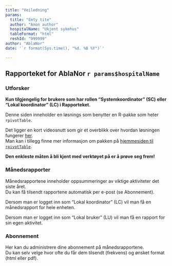 ```yaml
---
title: "Veiledning"
params:
  title: "Emty tite"
  author: "Anon author"
  hospitalName: "Ukjent sykehus"
  tableFormat: "html"
  reshId: "999999"
author: "AblaNor"
date: '`r format(Sys.time(), "%d. %B %Y")`'

---
```


## Rapporteket for AblaNor `r params$hospitalName`



### Utforsker

__Kun tilgjengelig for brukere som har rollen "Systemkoordinator" (SC) eller "Lokal koordinator" (LC) i Rapporteket.__

Denne siden inneholder en løsnings som benytter en R-pakke som heter `rpivotTable`.
  
Det ligger en kort videosnutt som gir et overblikk over hvordan løsningen fungerer [her](https://i0.wp.com/nicolas.kruchten.com/pivottable/images/animation.gif "Videosnutt rpivotTable").        
Man kan i tillegg finne mer informasjon om pakken på [hjemmesiden til `rpivotTable`](https://pivottable.js.org/examples/ "Hjemmesiden til rpivotTable"). 

__Den enkleste måten å bli kjent med verktøyet på er å prøve seg frem!__
    
  

### Månedsrapporter

Månedsrapportene inneholder oppsummeringer av viktige aktiviteter det siste året.  
Du kan få tilsendt rapportene automatisk per e-post (se Abonnement).


Dersom man er logget inn som "Lokal koordinator" (LC) vil man få en månedsrapport for hele enheten.

Dersom man er logget inn som "Lokal bruker" (LU) vil man få en rapport for sin egen aktivitet.


### Abonnement

Her kan du administrere dine abonnement på månedsrapportene.  
Du kan selv velge hvor ofte du får dem tilsendt (frekvens) og ønsket format (html eller pdf).
